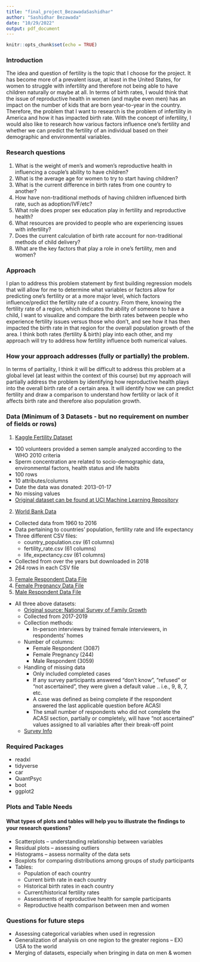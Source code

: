 ```yaml
---
title: "final_project_BezawadaSashidhar"
author: "Sashidhar Bezawada"
date: "10/29/2022"
output: pdf_document
---
```


```r
knitr::opts_chunk$set(echo = TRUE)
```

### Introduction
The idea and question of fertility is the topic that I choose for the project. It has become more of a prevalent issue, at least in the United States, for women to struggle with infertility and therefore not being able to have children naturally or maybe at all. In terms of birth rates, I would think that the issue of reproductive health in women (and maybe even men) has an impact on the number of kids that are born year-to-year in the country. Therefore, the problem that I want to research is the problem of infertility in America and how it has impacted birth rate. With the concept of infertility, I would also like to research how various factors influence one's fertility and whether we can predict the fertility of an individual based on their demographic and environmental variables.

### Research questions
1. What is the weight of men's and women's reproductive health in influencing a couple's ability to have children?
2. What is the average age for women to try to start having children?
3. What is the current difference in birth rates from one country to another?
4. How have non-traditional methods of having children influenced birth rate, such as adoption/IVF/etc?
5. What role does proper sex education play in fertility and reproductive health?
6. What resources are provided to people who are experiencing issues with infertility?
7. Does the current calculation of birth rate account for non-traditional methods of child delivery?
8. What are the key factors that play a role in one's fertility, men and women?

### Approach
I plan to address this problem statement by first building regression models that will allow for me to determine what variables or factors allow for predicting one's fertility or at a more major level, which factors influence/predict the fertility rate of a country. From there, knowing the fertility rate of a region, which indicates the ability of someone to have a child, I want to visualize and compare the birth rates between people who experience fertility issues versus those who don't, and see how it has then impacted the birth rate in that region for the overall population growth of the area. I think both rates (fertility & birth) play into each other, and my approach will try to address how fertility influence both numerical values. 

### How your approach addresses (fully or partially) the problem.
In terms of partiality, I think it will be difficult to address this problem at a global level (at least within the context of this course) but my approach will partially address the problem by identifying how reproductive health plays into the overall birth rate of a certain area. It will identify how we can predict fertility and draw a comparison to understand how fertility or lack of it affects birth rate and therefore also population growth. 

### Data  (Minimum of 3 Datasets - but no requirement on number of fields or rows)
1. [Kaggle Fertility Dataset](https://www.kaggle.com/gabbygab/fertility-data-set)
- 100 volunteers provided a semen sample analyzed according to the WHO 2010 criteria
- Sperm concentration are related to socio-demographic data, environmental factors, health status and life habits
- 100 rows
- 10 attributes/columns 
- Date the data was donated: 2013-01-17
- No missing values
- [Original dataset can be found at UCI Machine Learning Repository](http://archive.ics.uci.edu/ml/datasets/Fertility)
2. [World Bank Data](https://www.kaggle.com/gemartin/world-bank-data-1960-to-2016)
- Collected data from 1960 to 2016
- Data pertaining to countries' population, fertility rate and life expectancy
- Three different CSV files:
  - country_population.csv (61 columns)
  - fertility_rate.csv (61 columns)
  - life_expectancy.csv (61 columns)
- Collected from over the years but downloaded in 2018
- 264 rows in each CSV file
3. [Female Respondent Data File](https://www.cdc.gov/nchs/data_access/ftp_dua.htm?url_redirect=ftp://ftp.cdc.gov/pub/Health_Statistics/NCHS/Datasets/NSFG)
4. [Female Pregnancy Data File](https://www.cdc.gov/nchs/data_access/ftp_dua.htm?url_redirect=ftp://ftp.cdc.gov/pub/Health_Statistics/NCHS/Datasets/NSFG)
5. [Male Respondent Data File](https://www.cdc.gov/nchs/data_access/ftp_dua.htm?url_redirect=ftp://ftp.cdc.gov/pub/Health_Statistics/NCHS/Datasets/NSFG)
- All three above datasets:
  - [Original source: National Survey of Family Growth](https://www.cdc.gov/nchs/nsfg/nsfg_2017_2019_puf.htm)
  - Collected from 2017-2019
  - Collection methods:
    - In-person interviews by trained female interviewers, in respondents' homes
  - Number of columns:
    - Female Respondent (3087)
    - Female Pregnancy (244)
    - Male Respondent (3059)
  - Handling of missing data
      - Only included completed cases
      - If any survey participants answered "don't know", "refused" or "not ascertained", they were given a default value .. i.e., 9, 8, 7, etc.
      - A case was defined as being complete if the respondent answered the last applicable question before ACASI
      - The small number of respondents who did not complete the ACASI section, partially or completely, will have “not ascertained” values assigned to all variables after their break-off point
  - [Survey Info](https://www.cdc.gov/nchs/data/nsfg/NSFG-2017-2019-UG-MainText-508.pdf)
  
### Required Packages
- readxl
- tidyverse
- car
- QuantPsyc
- boot
- ggplot2

### Plots and Table Needs
#### What types of plots and tables will help you to illustrate the ﬁndings to your research questions?
- Scatterplots -- understanding relationship between variables
- Residual plots -- assessing outliers
- Histograms -- assess normality of the data sets
- Boxplots for comparing distributions among groups of study participants
- Tables:
  - Population of each country
  - Current birth rate in each country
  - Historical birth rates in each country
  - Current/historical fertility rates
  - Assessments of reproductive health for sample participants
  - Reproductive health comparison between men and women

### Questions for future steps
- Assessing categorical variables when used in regression
- Generalization of analysis on one region to the greater regions -- EX) USA to the world
- Merging of datasets, especially when bringing in data on men & women